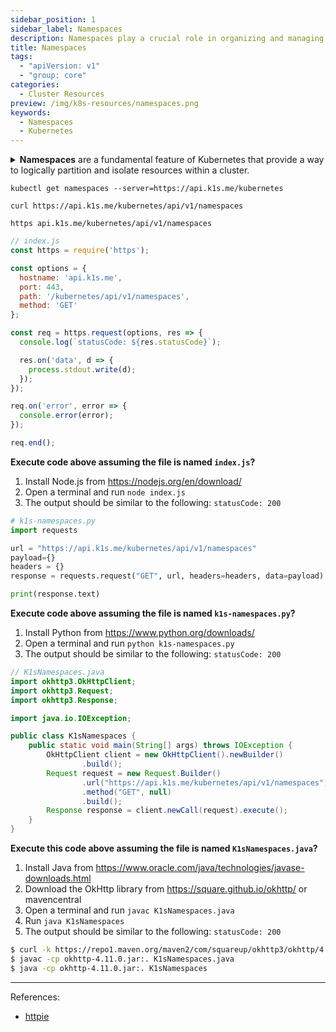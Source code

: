 ---
sidebar_position: 1
sidebar_label: Namespaces
description: Namespaces play a crucial role in organizing and managing resources within a Kubernetes cluster.
title: Namespaces
tags:
  - "apiVersion: v1"
  - "group: core"
categories:
  - Cluster Resources
preview: /img/k8s-resources/namespaces.png
keywords:
  - Namespaces
  - Kubernetes
---



<details>
<summary><b>Namespaces</b> are a fundamental feature of Kubernetes that provide a way to logically partition and isolate resources within a cluster.</summary>

Namespaces serve as a virtual cluster within a physical Kubernetes cluster, allowing different teams, projects, or applications to coexist and operate independently.

In the context of Kubernetes deployments, namespaces play a crucial role in organizing and managing resources. They provide a scope for naming resources, such as [pods](../workload-resources/pods), services, replica sets, and more. By using namespaces, you can avoid naming conflicts and ensure that resources are uniquely identified within their respective namespace.

Namespaces offer several benefits. Firstly, they enable better resource management by providing resource quotas and limits at the namespace level. This allows you to allocate specific amounts of CPU, memory, and storage to different namespaces based on their requirements, ensuring fair sharing of resources across different teams or applications.

Secondly, namespaces facilitate logical isolation and access control. You can assign different levels of access and permissions to different namespaces, ensuring that teams or individuals can only interact with resources within their assigned namespace. This helps maintain security and separation of concerns within a multi-tenant cluster environment.

Furthermore, namespaces provide a way to organize and categorize resources, making it easier to understand and navigate the overall cluster state. By grouping related resources into namespaces, you can easily identify and manage components that belong to a particular project, environment, or application.

Overall, namespaces are an essential component of Kubernetes deployments. They provide a powerful mechanism for resource organization, isolation, and access control within a cluster. By leveraging namespaces effectively, you can achieve better resource management, enhance security, and simplify the management of complex deployments in a Kubernetes environment.

![namespaces](/img/k8s-resources/namespaces.png)

In the diagram it is represented a Kubernetes cluster with one namespace, within the namespace, it is depicted some of the different types of resources as components.

In the example, we have one package/namespace called `backend` representing a namespace where deployments and StatefulSets. Within the components, we illustrate [pods](../workload-resources/pods) representing the individual instances of running processes within a namespace. We are connecting the [pods](../workload-resources/pods) to their respective services using appropriate arrows or lines and the ingress connectiong these services.

To represent quotas, we include it as a JSON annotations attached to the namespace to indicate the quotas assigned to each namespace.

</details>

<Tabs>
<TabItem value="k1s" label="kubectl">

```k1s
kubectl get namespaces --server=https://api.k1s.me/kubernetes
```

</TabItem>
<TabItem value="cr" label="curl">

```cr
curl https://api.k1s.me/kubernetes/api/v1/namespaces
```

</TabItem>
<TabItem value="ht" label="Httpie">

```ht
https api.k1s.me/kubernetes/api/v1/namespaces
```

</TabItem>
</Tabs>

<Tabs>
<TabItem value="js" label="JavaScript">

```js
// index.js
const https = require('https');

const options = {
  hostname: 'api.k1s.me',
  port: 443,
  path: '/kubernetes/api/v1/namespaces',
  method: 'GET'
};

const req = https.request(options, res => {
  console.log(`statusCode: ${res.statusCode}`);

  res.on('data', d => {
    process.stdout.write(d);
  });
});

req.on('error', error => {
  console.error(error);
});

req.end();
```

**Execute code above assuming the file is named `index.js`?**

1. Install Node.js from https://nodejs.org/en/download/
2. Open a terminal and run `node index.js`
3. The output should be similar to the following:
`statusCode: 200`


</TabItem>
<TabItem value="py" label="Python">

```py
# k1s-namespaces.py
import requests

url = "https://api.k1s.me/kubernetes/api/v1/namespaces"
payload={}
headers = {}
response = requests.request("GET", url, headers=headers, data=payload)

print(response.text)
```

**Execute code above assuming the file is named `k1s-namespaces.py`?**

1. Install Python from https://www.python.org/downloads/
2. Open a terminal and run `python k1s-namespaces.py`
3. The output should be similar to the following:
`statusCode: 200`


</TabItem>
<TabItem value="java" label="Java">

```java
// K1sNamespaces.java
import okhttp3.OkHttpClient;
import okhttp3.Request;
import okhttp3.Response;

import java.io.IOException;

public class K1sNamespaces {
    public static void main(String[] args) throws IOException {
        OkHttpClient client = new OkHttpClient().newBuilder()
                .build();
        Request request = new Request.Builder()
                .url("https://api.k1s.me/kubernetes/api/v1/namespaces")
                .method("GET", null)
                .build();
        Response response = client.newCall(request).execute();
    }
}
```

**Execute this code above assuming the file is named `K1sNamespaces.java`?**

1. Install Java from https://www.oracle.com/java/technologies/javase-downloads.html
2. Download the OkHttp library from https://square.github.io/okhttp/ or mavencentral
3. Open a terminal and run `javac K1sNamespaces.java`
4. Run `java K1sNamespaces`
5. The output should be similar to the following:
`statusCode: 200`

```sh
$ curl -k https://repo1.maven.org/maven2/com/squareup/okhttp3/okhttp/4.11.0/okhttp-4.11.0.jar -o okhttp-4.11.0.jar
$ javac -cp okhttp-4.11.0.jar:. K1sNamespaces.java
$ java -cp okhttp-4.11.0.jar:. K1sNamespaces
```

</TabItem>
</Tabs>

--- 

References: 

* [httpie](https://httpie.io/docs/cli)